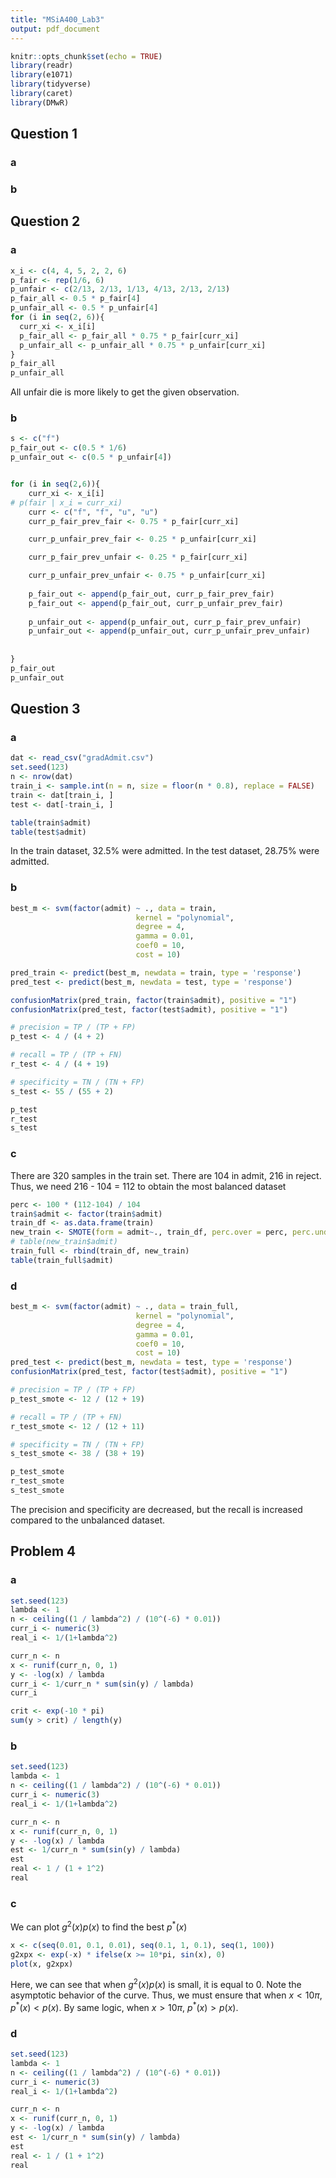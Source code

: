 ```yaml
---
title: "MSiA400_Lab3"
output: pdf_document
---
```


```r
knitr::opts_chunk$set(echo = TRUE)
library(readr)
library(e1071)
library(tidyverse)
library(caret)
library(DMwR)
```

## Question 1

### a

### b

## Question 2

### a

```r
x_i <- c(4, 4, 5, 2, 2, 6)
p_fair <- rep(1/6, 6)
p_unfair <- c(2/13, 2/13, 1/13, 4/13, 2/13, 2/13)
p_fair_all <- 0.5 * p_fair[4]
p_unfair_all <- 0.5 * p_unfair[4]
for (i in seq(2, 6)){
  curr_xi <- x_i[i]
  p_fair_all <- p_fair_all * 0.75 * p_fair[curr_xi]
  p_unfair_all <- p_unfair_all * 0.75 * p_unfair[curr_xi]
}
p_fair_all
p_unfair_all
```

All unfair die is more likely to get the given observation.

### b

```r
s <- c("f")
p_fair_out <- c(0.5 * 1/6)
p_unfair_out <- c(0.5 * p_unfair[4])


for (i in seq(2,6)){
    curr_xi <- x_i[i]
# p(fair | x_i = curr_xi)
    curr <- c("f", "f", "u", "u")
    curr_p_fair_prev_fair <- 0.75 * p_fair[curr_xi]

    curr_p_unfair_prev_fair <- 0.25 * p_unfair[curr_xi]

    curr_p_fair_prev_unfair <- 0.25 * p_fair[curr_xi]

    curr_p_unfair_prev_unfair <- 0.75 * p_unfair[curr_xi]
    
    p_fair_out <- append(p_fair_out, curr_p_fair_prev_fair) 
    p_fair_out <- append(p_fair_out, curr_p_unfair_prev_fair)
    
    p_unfair_out <- append(p_unfair_out, curr_p_fair_prev_unfair)
    p_unfair_out <- append(p_unfair_out, curr_p_unfair_prev_unfair)
        
                       
}
p_fair_out
p_unfair_out

```

## Question 3

### a

```r
dat <- read_csv("gradAdmit.csv")
set.seed(123)
n <- nrow(dat)
train_i <- sample.int(n = n, size = floor(n * 0.8), replace = FALSE)
train <- dat[train_i, ]
test <- dat[-train_i, ]
```

```r
table(train$admit)
table(test$admit)
```

In the train dataset, 32.5% were admitted. In the test dataset, 28.75% were admitted.

### b

```r
best_m <- svm(factor(admit) ~ ., data = train,
                            kernel = "polynomial",
                            degree = 4,
                            gamma = 0.01,
                            coef0 = 10,
                            cost = 10)

pred_train <- predict(best_m, newdata = train, type = 'response')
pred_test <- predict(best_m, newdata = test, type = 'response')

confusionMatrix(pred_train, factor(train$admit), positive = "1")
confusionMatrix(pred_test, factor(test$admit), positive = "1")
```

```r
# precision = TP / (TP + FP)
p_test <- 4 / (4 + 2)

# recall = TP / (TP + FN)
r_test <- 4 / (4 + 19)

# specificity = TN / (TN + FP)
s_test <- 55 / (55 + 2)

p_test
r_test
s_test
```

### c

There are 320 samples in the train set. There are 104 in admit, 216 in reject. Thus, we need 216 - 104 = 112 to obtain the most balanced dataset

```r
perc <- 100 * (112-104) / 104
train$admit <- factor(train$admit)
train_df <- as.data.frame(train)
new_train <- SMOTE(form = admit~., train_df, perc.over = perc, perc.under = 0)
# table(new_train$admit)
train_full <- rbind(train_df, new_train)
table(train_full$admit)
```

### d

```r
best_m <- svm(factor(admit) ~ ., data = train_full,
                            kernel = "polynomial",
                            degree = 4,
                            gamma = 0.01,
                            coef0 = 10,
                            cost = 10)
pred_test <- predict(best_m, newdata = test, type = 'response')
confusionMatrix(pred_test, factor(test$admit), positive = "1")
```

```r
# precision = TP / (TP + FP)
p_test_smote <- 12 / (12 + 19)

# recall = TP / (TP + FN)
r_test_smote <- 12 / (12 + 11)

# specificity = TN / (TN + FP)
s_test_smote <- 38 / (38 + 19)

p_test_smote
r_test_smote
s_test_smote
```

The precision and specificity are decreased, but the recall is increased compared to the unbalanced dataset.

## Problem 4

### a

```r
set.seed(123)
lambda <- 1
n <- ceiling((1 / lambda^2) / (10^(-6) * 0.01))
curr_i <- numeric(3)
real_i <- 1/(1+lambda^2)

curr_n <- n
x <- runif(curr_n, 0, 1)
y <- -log(x) / lambda
curr_i <- 1/curr_n * sum(sin(y) / lambda)
curr_i
```

```r
crit <- exp(-10 * pi)
sum(y > crit) / length(y)
```

### b

```r
set.seed(123)
lambda <- 1
n <- ceiling((1 / lambda^2) / (10^(-6) * 0.01))
curr_i <- numeric(3)
real_i <- 1/(1+lambda^2)

curr_n <- n
x <- runif(curr_n, 0, 1)
y <- -log(x) / lambda
est <- 1/curr_n * sum(sin(y) / lambda)
est
real <- 1 / (1 + 1^2)
real
```

### c

We can plot $g^2(x)p(x)$ to find the best $p^*(x)$

```r
x <- c(seq(0.01, 0.1, 0.01), seq(0.1, 1, 0.1), seq(1, 100))
g2xpx <- exp(-x) * ifelse(x >= 10*pi, sin(x), 0)
plot(x, g2xpx)
```

Here, we can see that when $g^2(x)p(x)$ is small, it is equal to 0. Note the asymptotic behavior of the curve. Thus, we must ensure that when $x < 10 \pi$, $p^*(x) < p(x)$. By same logic,  when $x > 10 \pi$, $p^*(x) > p(x)$.

### d

```r
set.seed(123)
lambda <- 1
n <- ceiling((1 / lambda^2) / (10^(-6) * 0.01))
curr_i <- numeric(3)
real_i <- 1/(1+lambda^2)

curr_n <- n
x <- runif(curr_n, 0, 1)
y <- -log(x) / lambda
est <- 1/curr_n * sum(sin(y) / lambda)
est
real <- 1 / (1 + 1^2)
real
```



